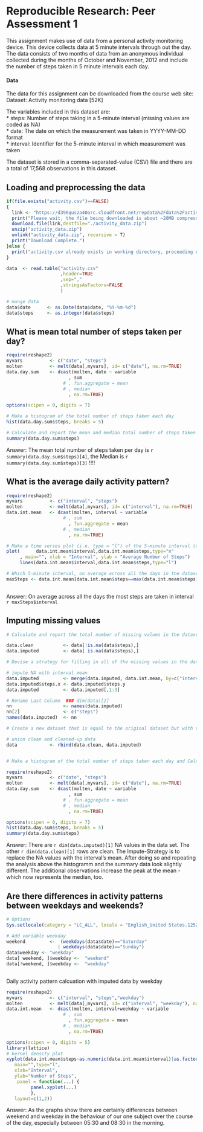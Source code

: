 # Reproducible Research: Peer Assessment 1

This assignment makes use of data from a personal activity monitoring device. This device collects data at 5 minute intervals through out the day. The data consists of two months of data from an anonymous individual collected during the months of October and November, 2012 and include the number of steps taken in 5 minute intervals each day.

#### Data

The data for this assignment can be downloaded from the course web site:
Dataset: Activity monitoring data [52K]

The variables included in this dataset are:  
* steps: Number of steps taking in a 5-minute interval (missing values are coded as NA)  
* date: The date on which the measurement was taken in YYYY-MM-DD format  
* interval: Identifier for the 5-minute interval in which measurement was taken  

The dataset is stored in a comma-separated-value (CSV) file and there are a total of 17,568 observations in this dataset.


## Loading and preprocessing the data
```r
if(file.exists("activity.csv")==FALSE)
{
  link <- "https://d396qusza40orc.cloudfront.net/repdata%2Fdata%2Factivity.zip"
  print("Please wait, the file being downloaded is about ~20MB compressed")
  download.file(link,destfile="./activity_data.zip")
  unzip("activity_data.zip")
  unlink("activity_data.zip", recursive = T)
  print("Download Complete.")
}else {
  print("activity.csv already exists in working directory, proceeding using this dataset")
}

```

```r
data  <- read.table("activity.csv"
                    ,header=TRUE
                    ,sep=","
                    ,stringsAsFactors=FALSE
                    )
```

```r
# munge data
data$date      <- as.Date(data$date, "%Y-%m-%d")
data$steps     <- as.integer(data$steps)
```

## What is mean total number of steps taken per day?

```r
require(reshape2)
myvars          <- c("date", "steps")
molten          <- melt(data[,myvars], id= c("date"), na.rm=TRUE)
data.day.sum    <- dcast(molten, date ~ variable
                       , sum
                     # , fun.aggregate = mean
                     # , median
                       , na.rm=TRUE)

```

```r
options(scipen = 0, digits = 7)

# Make a histogram of the total number of steps taken each day
hist(data.day.sum$steps, breaks = 5)

# Calculate and report the mean and median total number of steps taken per day
summary(data.day.sum$steps)
```

Answer: The mean total number of steps taken per day is `r summary(data.day.sum$steps)[4]`, the Median is `r summary(data.day.sum$steps)[3]` !!!!


## What is the average daily activity pattern?
        
```r
require(reshape2)
myvars          <- c("interval", "steps")
molten          <- melt(data[,myvars], id= c("interval"), na.rm=TRUE)
data.int.mean   <- dcast(molten, interval ~ variable
                     # , sum
                       , fun.aggregate = mean
                     # , median
                       , na.rm=TRUE)

```

```r
# Make a time series plot (i.e. type = "l") of the 5-minute interval (x-axis) and the average number of steps taken, averaged across all days (y-axis)
plot(      data.int.mean$interval,data.int.mean$steps,type="n"
     , main="", xlab = "Interval", ylab = "Average Number of Steps")
     lines(data.int.mean$interval,data.int.mean$steps,type="l")

# Which 5-minute interval, on average across all the days in the dataset, contains the maximum number of steps?
maxSteps <- data.int.mean[data.int.mean$steps==max(data.int.mean$steps),]
 
```

Answer: On average across all the days the most steps are taken in interval `r maxSteps$interval`

## Imputing missing values

```r

# Calculate and report the total number of missing values in the dataset (i.e. the total number of rows with NAs)

data.clean           <- data[!is.na(data$steps),]
data.imputed         <- data[ is.na(data$steps),]

# Devise a strategy for filling in all of the missing values in the dataset. The strategy does not need to be sophisticated. For example, you could use the mean/median for that day, or the mean for that 5-minute interval, etc.

# impute NA with interval mean
data.imputed         <- merge(data.imputed, data.int.mean, by=c("interval"))
data.imputed$steps.x <- data.imputed$steps.y
data.imputed         <- data.imputed[,1:3]

# Rename Last Column  ### dim(data)[2]
nn                   <- names(data.imputed)
nn[2]                <- c("steps")
names(data.imputed)  <- nn

# Create a new dataset that is equal to the original dataset but with the missing data filled in.

# union clean and cleaned-up data
data            <- rbind(data.clean, data.imputed)


# Make a histogram of the total number of steps taken each day and Calculate and report the mean and median total number of steps taken per day. Do these values differ from the estimates from the first part of the assignment? What is the impact of imputing missing data on the estimates of the total daily number of steps?

```

```r
require(reshape2)
myvars          <- c("date", "steps")
molten          <- melt(data[,myvars], id= c("date"), na.rm=TRUE)
data.day.sum    <- dcast(molten, date ~ variable
                       , sum
                     # , fun.aggregate = mean
                     # , median
                       , na.rm=TRUE)
```

```r
options(scipen = 0, digits = 7)
hist(data.day.sum$steps, breaks = 5)
summary(data.day.sum$steps)
```

Answer: There are `r dim(data.imputed)[1]` NA values in the data set. The other `r dim(data.clean)[1]` rows are clean. The Impute-Strategy is to replace the NA values with the interval's mean. After doing so and repeating the analysis above the histogramm and the summary data look slightly different. The additional observations increase the peak at the mean - which now represents the median, too. 


## Are there differences in activity patterns between weekdays and weekends?

```r
# Options
Sys.setlocale(category = "LC_ALL", locale = "English_United States.1252")

# Add variable weekday
weekend         <-  (weekdays(data$date)=="Saturday" 
                   | weekdays(data$date)=="Sunday")
data$weekday <- "weekday"
data[ weekend, ]$weekday <-  "weekend"
data[!weekend, ]$weekday <-  "weekday"
                                   
```

Daily activity pattern calcuation with imputed data by weekday
```r
require(reshape2)
myvars          <- c("interval", "steps","weekday")
molten          <- melt(data[,myvars], id= c("interval", "weekday"), na.rm=TRUE)
data.int.mean   <- dcast(molten, interval+weekday ~ variable
                     # , sum
                       , fun.aggregate = mean
                     # , median
                       , na.rm=TRUE)

```

```r
options(scipen = 0, digits = 5)
library(lattice) 
# kernel density plot
xyplot(data.int.mean$steps~as.numeric(data.int.mean$interval)|as.factor(data.int.mean$weekday),
   main="",type="l",
   xlab="Interval",
   ylab="Number of Steps",
    panel = function(...) {
         panel.xyplot(...)
         },
   layout=c(1,2))
```

Answer: As the graphs show there are certainly differences between weekend and weekday in the behaviour of our one subject over the course of the day, especially between 05:30 and 08:30 in the morning.